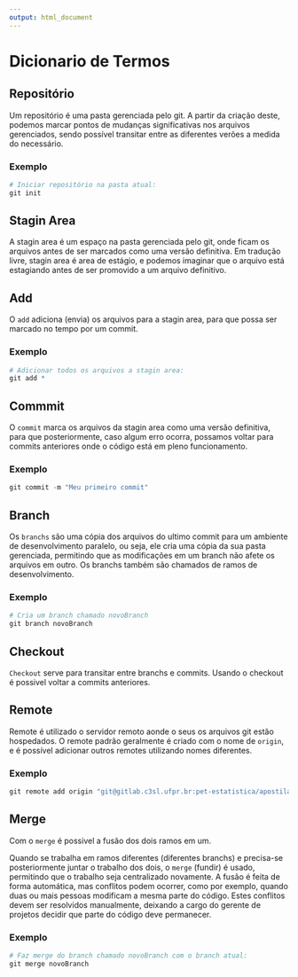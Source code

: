 ```yaml
---
output: html_document
---
```

Dicionario de Termos
====================

## Repositório

Um repositório é uma pasta gerenciada pelo git. A partir da criação deste,
podemos marcar pontos de mudanças significativas nos arquivos gerenciados,
sendo possível transitar entre as diferentes verões a medida do necessário.

### Exemplo
```r
# Iniciar repositório na pasta atual:
git init
```

## Stagin Area

A stagin area é um espaço na pasta gerenciada pelo git, onde ficam os arquivos
antes de ser marcados como uma versão definitiva. Em tradução livre, stagin area
é area de estágio, e podemos imaginar que o arquivo está estagiando antes de
ser promovido a um arquivo definitivo.


## Add

O `add` adiciona (envia) os arquivos para a stagin area, para que 
possa ser marcado no tempo por um commit.

### Exemplo
```r
# Adicionar todos os arquivos a stagin area:
git add *
```


## Commmit

O `commit` marca os arquivos da stagin area como uma
versão definitiva, para que posteriormente, caso algum erro ocorra, 
possamos voltar para commits anteriores onde o código está 
em pleno funcionamento.

### Exemplo
```r
git commit -m "Meu primeiro commit"
```

## Branch

Os `branchs` são uma cópia dos arquivos do ultimo commit
para um ambiente de desenvolvimento paralelo, ou seja, 
ele cria uma cópia da sua pasta gerenciada, permitindo que as modificações
em um branch não afete os arquivos em outro. Os branchs também são chamados
de ramos de desenvolvimento.

### Exemplo
```r
# Cria um branch chamado novoBranch
git branch novoBranch
```

## Checkout

`Checkout` serve para transitar entre branchs e commits. Usando o
checkout é possivel voltar a commits anteriores.

## Remote

Remote é utilizado o servidor remoto aonde o
seus os arquivos git estão hospedados. O remote padrão
geralmente é criado com o nome de `origin`, 
e é possível adicionar outros remotes utilizando nomes diferentes.

### Exemplo
```r
git remote add origin "git@gitlab.c3sl.ufpr.br:pet-estatistica/apostila-git.git"
```

## Merge

Com o `merge` é possivel a fusão dos dois ramos em um.

Quando se trabalha em ramos diferentes (diferentes branchs) e precisa-se
posteriormente juntar o trabalho dos dois, o `merge` (fundir) é usado, 
permitindo que o trabalho seja centralizado novamente. A fusão é feita 
de forma automática, mas conflitos podem ocorrer, como por exemplo,
quando duas ou mais pessoas modificam a mesma parte do código. 
Estes conflitos devem ser resolvidos manualmente, deixando a cargo do
gerente de projetos decidir que parte do código deve permanecer.

### Exemplo
```r
# Faz merge do branch chamado novoBranch com o branch atual:
git merge novoBranch
```

